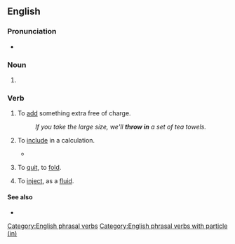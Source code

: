 {{also|throw-in|throwin'}}
==English==

===Pronunciation===
* {{audio|en|En-au-throw in.ogg|Audio (AU)}}

===Noun===
{{en-noun}}

# {{alternative form of|en|throw-in}}

===Verb===
{{head|en|verb}}

# {{lb|en|transitive|informal}} To [[add]] something extra free of charge.
#: ''If you take the large size, we'll '''throw in''' a set of tea towels.''
# {{lb|en|transitive|informal}} To [[include]] in a calculation.
#* {{quote-web|en|date=2017, 1 March|author=Anthony Zurcher|title=Trump addresses Congress: A kinder, gentler president|url=http://www.bbc.com/news/world-us-canada-39124349|work=BBC News|passage='''Throw in''' Mr Trump's promise of a "great, great wall along our southern border" - with estimates starting at $12bn - and "massive tax relief for the middle class", and the price tag for his speech proposals is on an express elevator to astronomical.}}
# {{lb|en|idiomatic}} To [[quit]], to [[fold]]. {{rfex|en}} <!--transitive or not?-->
# {{lb|en|transitive|archaic}} To [[inject]], as a [[fluid]].

====See also====
* {{l|en|throw in with}}

[[Category:English phrasal verbs]]
[[Category:English phrasal verbs with particle (in)]]